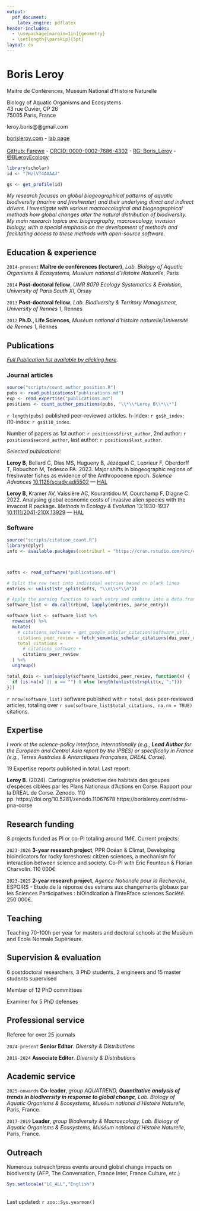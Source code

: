 ```yaml
---
output:
  pdf_document:
    latex_engine: pdflatex
header-includes:
  - \usepackage[margin=1in]{geometry}
  - \setlength{\parskip}{5pt}
layout: cv
---
```




# Boris Leroy
Maitre de Conférences, Muséum National d'Histoire Naturelle

Biology of Aquatic Organisms and Ecosystems<br/>
43 rue Cuvier, CP 26<br/>
75005 Paris, France<br/>

leroy.boris@@gmail.com

[borisleroy.com](https://borisleroy.com) - 
[lab page](https://borea.mnhn.fr/fr/users/boris-leroy) <br/>  
[GitHub: Farewe](https://github.com/farewe) - 
[ORCID: 0000-0002-7686-4302](https://orcid.org/0000-0002-7686-4302) - 
[RG: Boris_Leroy](https://www.researchgate.net/profile/Boris_Leroy) - 
[\@BLeroyEcology](https://twitter.com/BLeroyEcology)

```r
library(scholar)
id <- "7HzlVT4AAAAJ"

gs <- get_profile(id)

```

*My research focuses on global biogeographical patterns of aquatic biodiversity (marine and freshwater) and their underlying direct and indirect drivers. I investigate with various macroecological and biogeographical methods how global changes alter the natural distribution of biodiversity. My main research topics are: biogeography, macroecology, invasion biology; with a special emphasis on the development of methods and facilitating access to these methods with open-source software. *

## Education & experience

`2014-present`
**Maître de conférences (lecturer)**, *Lab. Biology of Aquatic Organisms & Ecosystems, Muséum national d'Histoire Naturelle*, Paris

`2014`
**Post-doctoral fellow**, *UMR 8079 Ecology Systematics & Evolution, University of Paris South XI*, Orsay

`2013`
**Post-doctoral fellow**, *Lab. Biodiversity & Territory Management, University of Rennes 1*, Rennes

`2012`
**Ph.D., Life Sciences**, *Muséum national d'histoire naturelle/Université de Rennes 1*, Rennes


## Publications

*[Full Publication list  available by clicking here](https://farewe.github.io/markdown-cv/publications.html).*

### Journal articles
```r
source("scripts/count_author_position.R")
pubs <- read_publications("publications.md")
exp <- read_expertise("publications.md")
positions <- count_author_positions(pubs, "\\*\\*Leroy B\\*\\*")
```

`r length(pubs)` published peer-reviewed articles. h-index: `r gs$h_index`; i10-index: `r gs$i10_index`.

Number of papers as 1st author: `r positions$first_author`, 2nd author: `r positions$second_author`, last author: `r positions$last_author`.

*Selected publications:*

**Leroy B**, Bellard C, Dias MS, Hugueny B, Jézéquel C, Leprieur F, Oberdorff T, Robuchon M, Tedesco PA. 2023. Major shifts in biogeographic regions of freshwater fishes as evidence of the Anthropocene epoch. *Science Advances* [10.1126/sciadv.adi5502](https://doi.org/10.1126/sciadv.adi5502) --- [HAL](https://hal.science/BOREA/hal-04311267v1)

**Leroy B**, Kramer AV, Vaissière AC, Kourantidou M, Courchamp F, Diagne C. 2022. Analysing global economic costs of invasive alien species with the invacost R package. *Methods in Ecology & Evolution* 13:1930-1937 [10.1111/2041-210X.13929](https://doi.org/10.1111/2041-210X.13929) ---  [HAL](https://hal.archives-ouvertes.fr/hal-03427555)

### Software

```r
source("scripts/citation_count.R")
library(dplyr)
info <- available.packages(contriburl = "https://cran.rstudio.com/src/contrib")



softs <- read_software("publications.md")

# Split the raw text into individual entries based on blank lines
entries <- unlist(str_split(softs, "\\n\\s*\\n"))

# Apply the parsing function to each entry and combine into a data.frame
software_list <- do.call(rbind, lapply(entries, parse_entry))

software_list <- software_list %>%
  rowwise() %>%
  mutate(
    # citations_software = get_google_scholar_citation(software_url),
    citations_peer_review = fetch_semantic_scholar_citations(doi_peer_review),
    total_citations = 
      # citations_software + 
      citations_peer_review
  ) %>%
  ungroup()

total_dois <- sum(sapply(software_list$doi_peer_review, function(x) {
  if (is.na(x) || x == "") 0 else length(unlist(strsplit(x, ";")))
}))

```

`r nrow(software_list)` software published with 
`r total_dois` peer-reviewed articles, totaling over 
`r sum(software_list$total_citations, na.rm = TRUE)` citations.

## Expertise
*I work at the science-policy interface, internationally (e.g., **Lead Author** for the European and Central Asia report by the IPBES) or specifically in France (e.g., Terres Australes & Antarctiques Françaises, DREAL Corse).*

19 Expertise reports published in total. Last report:

**Leroy B**. (2024). Cartographie prédictive des habitats des groupes d’espèces ciblées
par les Plans Nationaux d’Actions en Corse. Rapport pour la DREAL de Corse.
Zenodo. 110 pp. https://doi.org/10.5281/zenodo.11067678 https://borisleroy.com/sdms-pna-corse


## Research funding

8 projects funded as PI or co-PI totaling around 1M€. Current projects:

`2023-2026` **3-year research project**, PPR Océan & Climat, Developing bioindicators for rocky foreshores: citizen sciences, a mechanism for interaction between science and society. Co-PI with Eric Feunteun & Florian Charvolin. 110 000€

`2023-2025` **2-year research project**, *Agence Nationale pour la Recherche*,
ESPOIRS - Etude de la réponse des estrans aux changements globaux par les Sciences
Participatives : biOindication à l’InteRface sciences Société. 250 000€. 

## Teaching

Teaching 70-100h per year for masters and doctoral schools at the Muséum and
Ecole Normale Supérieure. 

## Supervision & evaluation

6 postdoctoral researchers, 3 PhD students, 2 engineers and 15 master students supervised

Member of 12 PhD committees

Examiner for 5 PhD defenses

## Professional service

Referee for over 25 journals

`2024-present`
**Senior Editor**. *Diversity & Distributions*

`2019-2024`
**Associate Editor**. *Diversity & Distributions*

## Academic service

`2025-onwards`
**Co-leader**, *group AQUATREND, __Quantitative analysis of trends in biodiversity in response to global change__, Lab. Biology of Aquatic Organisms & Ecosystems, Muséum national d'Histoire Naturelle*, Paris, France.


`2017-2019`
**Leader**, *group Biodiversity & Macroecology, Lab. Biology of Aquatic Organisms & Ecosystems, Muséum national d'Histoire Naturelle*, Paris, France.

## Outreach

Numerous outreach/press events around global change impacts on biodiversity
(AFP, The Conversation, France Inter, France Culture, etc.)


```r
Sys.setlocale("LC_ALL","English")
```
<br/>Last updated: `r zoo::Sys.yearmon()`<br/><br/>
